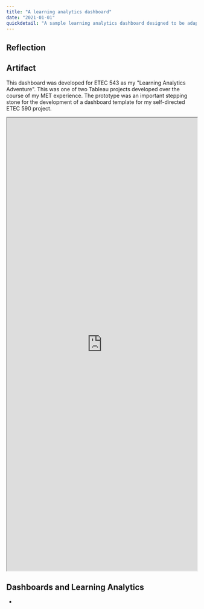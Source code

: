 ```yaml
---
title: "A learning analytics dashboard"
date: "2021-01-01"
quickdetail: "A sample learning analytics dashboard designed to be adapted for different learning designs."
---
```


## Reflection

## Artifact
This dashboard was developed for ETEC 543 as my "Learning Analytics Adventure". This was one of two Tableau projects developed over the course of my MET experience. The prototype was an important stepping stone for the development of a dashboard template for my self-directed ETEC 590 project.

<iframe title="hi" 
src="https://public.tableau.com/views/LAAdventure-FinalProject/Acknowledgements?:language=en-US&:showVizHome=no"
width="100%" height="1200">
</iframe>
      
## Dashboards and Learning Analytics
- 
